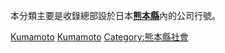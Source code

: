 本分類主要是收錄總部設於日本'''[[熊本縣|熊本縣]]'''內的公司行號。
{{日本行政區劃分類導航|公司}}
{{Commonscat|Companies based in Kumamoto prefecture}}

[[Category:日本各都道府縣公司|Kumamoto]]
[[Category:九州地方經濟|Kumamoto]]
[[Category:熊本縣社會|Category:熊本縣社會]]